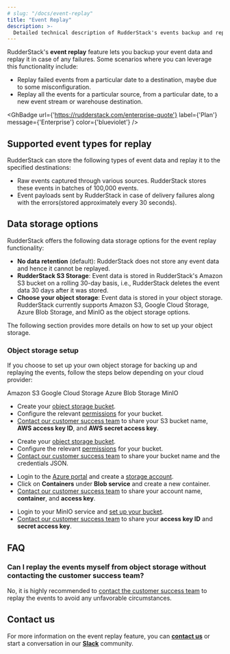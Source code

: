 ```yaml
---
# slug: "/docs/event-replay"
title: "Event Replay"
description: >-
  Detailed technical description of RudderStack's events backup and replay feature.
---
```


RudderStack's **event replay** feature lets you backup your event data and replay it in case of any failures. Some scenarios where you can leverage this functionality include:

- Replay failed events from a particular date to a destination, maybe due to some misconfiguration.
- Replay all the events for a particular source, from a particular date, to a new event stream or warehouse destination.

<GhBadge
  url={'https://rudderstack.com/enterprise-quote'}
  label={'Plan'}
  message={'Enterprise'}
  color={'blueviolet'}
/>

## Supported event types for replay

RudderStack can store the following types of event data and replay it to the specified destinations:

- Raw events captured through various sources. RudderStack stores these events in batches of 100,000 events.
- Event payloads sent by RudderStack in case of delivery failures along with the errors(stored approximately every 30 seconds).

## Data storage options

RudderStack offers the following data storage options for the event replay functionality:

- **No data retention** (default): RudderStack does not store any event data and hence it cannot be replayed.
- **RudderStack S3 Storage**: Event data is stored in RudderStack's Amazon S3 bucket on a rolling 30-day basis, i.e., RudderStack deletes the event data 30 days after it was stored.
- **Choose your object storage**: Event data is stored in your object storage. RudderStack currently supports Amazon S3, Google Cloud Storage, Azure Blob Storage, and MinIO as the object storage options. 

The following section provides more details on how to set up your object storage.

### Object storage setup

If you choose to set up your own object storage for backing up and replaying the events, follow the steps below depending on your cloud provider:

<Tabs>
  <TabList>
   <Tab>Amazon S3</Tab>
    <Tab>Google Cloud Storage</Tab>
    <Tab>Azure Blob Storage</Tab>
    <Tab>MinIO</Tab>
  </TabList>
  <TabPanels>
    <TabPanel>
    <ul>
      <li>Create your <a href="https://docs.aws.amazon.com/AmazonS3/latest/userguide/creating-bucket.html">object storage bucket</a>.</li>
      <li>Configure the relevant <a href="https://www.rudderstack.com/docs/user-guides/administrators-guide/bucket-configuration-settings/#permissions-for-amazon-s3">permissions</a> for your bucket.</li>
      <li><a href="mailto:%20support@rudderstack.com">Contact our customer success team</a> to share your S3 bucket name, <strong>AWS access key ID</strong>, and <strong>AWS secret access key</strong>.</li>      
      </ul>
    </TabPanel>
    <TabPanel>
    <ul>
      <li>Create your <a href="https://cloud.google.com/storage/docs/creating-buckets">object storage bucket</a>.</li>
      <li>Configure the relevant <a href="https://rudderstack.com/docs/user-guides/administrators-guide/bucket-configuration-settings/#permissions-for-gcs">permissions</a> for your bucket.</li>
      <li><a href="mailto:%20support@rudderstack.com">Contact our customer success team</a> to share your bucket name and the credentials JSON.</li>
    </ul>
    </TabPanel>
    <TabPanel>
    <ul>
      <li>Login to the <a href="https://portal.azure.com/">Azure portal</a> and create a <a href="https://docs.microsoft.com/en-us/azure/storage/common/storage-account-create?tabs=azure-portal">storage account</a>.</li>
      <li>Click on <strong>Containers</strong> under <strong>Blob service</strong> and create a new container.</li>
      <li><a href="mailto:%20support@rudderstack.com">Contact our customer success team</a> to share your account name, <strong>container</strong>, and <strong>access key</strong>.</li>
    </ul>
    </TabPanel>
    <TabPanel>
    <ul>
      <li>Login to your MinIO service and <a href="https://www.rudderstack.com/docs/destinations/storage-platforms/minio/#setting-up-minio">set up your bucket</a>.</li>
      <li><a href="mailto:%20support@rudderstack.com">Contact our customer success team</a> to share your <strong>access key ID</strong> and <strong>secret access key</strong>.</li>
    </ul>
    </TabPanel>
  </TabPanels>
</Tabs>

## FAQ

### Can I replay the events myself from object storage without contacting the customer success team?

No, it is highly recommended to [contact the customer success team](mailto:%20support@rudderstack.com) to replay the events to avoid any unfavorable circumstances.

## Contact us

For more information on the event replay feature, you can [**contact us**](mailto:%20docs@rudderstack.com) or start a conversation in our [**Slack**](https://rudderstack.com/join-rudderstack-slack-community) community.
